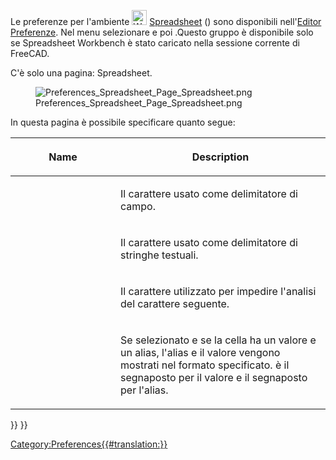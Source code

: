 <languages/>

{{Docnav/it
|[[Spreadsheet_SetAlias/it|Alias]]
|
|[[Spreadsheet_Workbench/it|Spreadsheet]]
|IconL=Spreadsheet_SetAlias.svg
|IconR=
|IconC=Workbench_Spreadsheet.svg
}}

{{TOCright}}

Le preferenze per l'ambiente [[Image:Workbench_Spreadsheet.svg|24px|link=Spreadsheet_Workbench]] [[Spreadsheet_Workbench/it|Spreadsheet]] ({{Version/it|0.20}}) sono disponibili nell'[[Preferences Editor/it|Editor Preferenze]]. Nel menu selezionare {{MenuCommand|Modifica → Preferenze...}} e poi {{MenuCommand|[[Image:Workbench_Spreadsheet.svg|16px]] Spreadsheet}}.Questo gruppo è disponibile solo se Spreadsheet Workbench è stato caricato nella sessione corrente di FreeCAD.

C'è solo una pagina: Spreadsheet.

[[Image:Preferences_Spreadsheet_Page_Spreadsheet.png]]

In questa pagina è possibile specificare quanto segue:

<div class="mw-translate-fuzzy">
{| class="wikitable"
!style="width: 33%;"|Name
!style="width: 66%;"|Description
|-
| {{MenuCommand|Carattere delimitatore}}
|  Il carattere usato come delimitatore di campo.
|-
| {{MenuCommand|Carattere di Citazione}}
|  Il carattere usato come delimitatore di stringhe testuali.
|-
| {{MenuCommand|Carattere di escape}}
|  Il carattere utilizzato per impedire l'analisi del carattere seguente.
|-
| {{MenuCommand|Mostra alias nella cella con formato}}
| Se selezionato e se la cella ha un valore e un alias, l'alias e il valore vengono mostrati nel formato specificato. {{Value|%V}} è il segnaposto per il valore e {{Value|%A}} il segnaposto per l'alias. {{Version/it|1.0}}
|}
</div>


{{Docnav/it
|[[Spreadsheet_SetAlias/it|Alias]]
|
|[[Spreadsheet_Workbench/it|Spreadsheet]]
|IconL=Spreadsheet_SetAlias.svg
|IconR=
|IconC=Workbench_Spreadsheet.svg
}}

{{Spreadsheet_Tools_navi{{#translation:}}}}
{{Userdocnavi{{#translation:}}}}
[[Category:Preferences{{#translation:}}]]